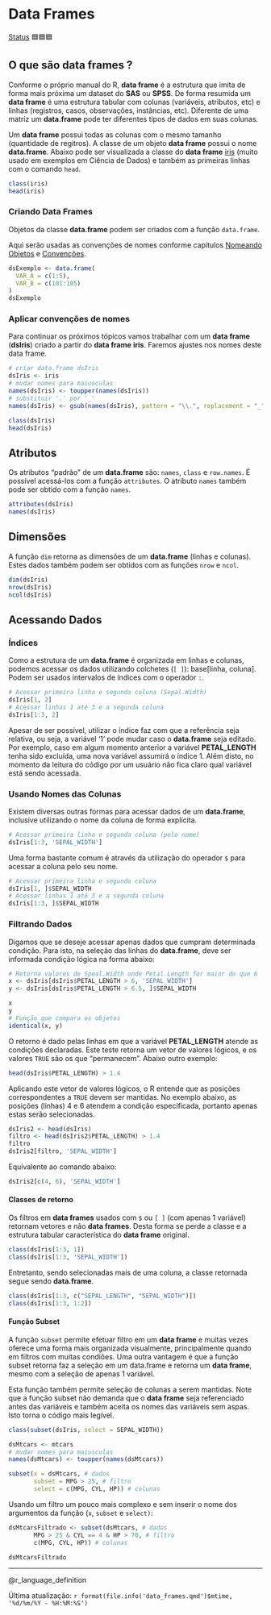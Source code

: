 # Data Frames

[Status](convencoes.html#status-do-material) 🟦🟦🟦

## O que são data frames ?

Conforme o próprio manual do R, **data frame** é a estrutura que imita de forma mais próxima um dataset do **SAS** ou **SPSS**. De forma resumida um **data frame** é uma estrutura tabular com colunas (variáveis, atributos, etc) e linhas (registros, casos, observações, instâncias, etc). Diferente de uma matriz um **data.frame** pode ter diferentes tipos de dados em suas colunas.

Um **data frame** possui todas as colunas com o mesmo tamanho (quantidade de regitros). A classe de um objeto **data frame** possui o nome **data.frame**. Abaixo pode ser visualizada a classe do **data frame** [iris](https://archive.ics.uci.edu/ml/datasets/iris) (muito usado em exemplos em Ciência de Dados) e também as primeiras linhas com o comando `head`.

```r
class(iris)
head(iris)
```

### Criando Data Frames

Objetos da classe **data.frame** podem ser criados com a função `data.frame`.

Aqui serão usadas as convenções de nomes conforme capítulos [Nomeando Objetos](nomes.html) e [Convenções](convencoes.html).

```r
dsExemplo <- data.frame(
  VAR_A = c(1:5),
  VAR_B = c(101:105)
)
dsExemplo
```

### Aplicar convenções de nomes

Para continuar os próximos tópicos vamos trabalhar com um **data frame** (**dsIris**) criado a partir do **data frame** **iris**. Faremos ajustes nos nomes deste data frame.

```r
# criar data.frame dsIris
dsIris <- iris
# mudar nomes para maiusculas
names(dsIris) <- toupper(names(dsIris))
# substituir '.' por '_'
names(dsIris) <- gsub(names(dsIris), pattern = "\\.", replacement = "_")  

class(dsIris)
head(dsIris)

```

## Atributos

Os atributos "padrão" de um **data.frame** são: `names`, `class` e `row.names`. É possível acessá-los com a função `attributes`. O atributo `names` também pode ser obtido com a função `names`.

```r
attributes(dsIris)
names(dsIris)
```

## Dimensões

A função `dim` retorna as dimensões de um **data.frame** (linhas e colunas). Estes dados também podem ser obtidos com as funções `nrow` e `ncol`.

```r
dim(dsIris)
nrow(dsIris)
ncol(dsIris)
```

## Acessando Dados

### Índices

Como a estrutura de um **data.frame** é organizada em linhas e colunas, podemos acessar os dados utilizando colchetes (`[ ]`): base\[linha, coluna\]. Podem ser usados intervalos de índices com o operador `:`.

```r
# Acessar primeira linha e segunda coluna (Sepal.Width)
dsIris[1, 2]
# Acessar linhas 1 até 3 e a segunda coluna
dsIris[1:3, 2]
```

Apesar de ser possível, utilizar o índice faz com que a referência seja relativa, ou seja, a variável '1' pode mudar caso o **data.frame** seja editado. Por exemplo, caso em algum momento anterior a variável **PETAL_LENGTH** tenha sido excluída, uma nova variável assumirá o índice 1. Além disto, no momento da leitura do código por um usuário não fica claro qual variável está sendo acessada.

### Usando Nomes das Colunas

Existem diversas outras formas para acessar dados de um **data.frame**, inclusive utilizando o nome da coluna de forma explícita.

```r
# Acessar primeira linha e segunda coluna (pelo nome)
dsIris[1:3, 'SEPAL_WIDTH']

```

Uma forma bastante comum é através da utilização do operador `$` para acessar a coluna pelo seu nome.

```r
# Acessar primeira linha e segunda coluna
dsIris[1, ]$SEPAL_WIDTH
# Acessar linhas 1 até 3 e a segunda coluna
dsIris[1:3, ]$SEPAL_WIDTH
```

### Filtrando Dados

Digamos que se deseje acessar apenas dados que cumpram determinada condição. Para isto, na seleção das linhas do **data.frame**, deve ser informada condição lógica na forma abaixo:

```r
# Retorna valores de Speal.Width onde Petal.Length for maior do que 6
x <- dsIris[dsIris$PETAL_LENGTH > 6, 'SEPAL_WIDTH']
y <- dsIris[dsIris$PETAL_LENGTH > 6.5, ]$SEPAL_WIDTH

x
y
# Função que compara os objetos
identical(x, y)
```

O retorno é dado pelas linhas em que a variável **PETAL_LENGTH** atende as condições declaradas. Este teste retorna um vetor de valores lógicos, e os valores `TRUE` são os que "permanecem". Abaixo outro exemplo:

```r
head(dsIris$PETAL_LENGTH) > 1.4
```

Aplicando este vetor de valores lógicos, o R entende que as posições correspondentes a `TRUE` devem ser mantidas. No exemplo abaixo, as posições (linhas) 4 e 6 atendem a condição especificada, portanto apenas estas serão selecionadas.

```r
dsIris2 <- head(dsIris)
filtro <- head(dsIris2$PETAL_LENGTH) > 1.4
filtro
dsIris2[filtro, 'SEPAL_WIDTH']
```

Equivalente ao comando abaixo:

```r
dsIris2[c(4, 6), 'SEPAL_WIDTH']
```

#### Classes de retorno

Os filtros em **data frames** usados com `$` ou `[ ]` (com apenas 1 variável) retornam vetores e não **data frames**. Desta forma se perde a classe e a estrutura tabular característica do **data frame** original.

```r
class(dsIris[1:3, 1])
class(dsIris[1:3, 'SEPAL_WIDTH'])
```

Entretanto, sendo selecionadas mais de uma coluna, a classe retornada segue sendo **data.frame**.

```r

class(dsIris[1:3, c("SEPAL_LENGTH", "SEPAL_WIDTH")])
class(dsIris[1:3, 1:2])
```

#### Função Subset

A função `subset` permite efetuar filtro em um **data frame** e muitas vezes oferece uma forma mais organizada visualmente, principalmente quando em filtros com muitas condiões. Uma outra vantagem é que a função subset retorna faz a seleção em um data.frame e retorna um **data frame**, mesmo com a seleção de apenas 1 variável.

Esta função também permite seleção de colunas a serem mantidas. Note que a função subset não demanda que o **data frame** seja referenciado antes das variáveis e também aceita os nomes das variáveis sem aspas. Isto torna o código mais legível.

```r
class(subset(dsIris, select = SEPAL_WIDTH))
```

```r
dsMtcars <- mtcars
# mudar nomes para maiusculas
names(dsMtcars) <- toupper(names(dsMtcars))

subset(x = dsMtcars, # dados
       subset = MPG > 25, # filtro  
       select = c(MPG, CYL, HP)) # colunas
```

Usando um filtro um pouco mais complexo e sem inserir o nome dos argumentos da função (`x`, `subset` e `select)`:

```r
dsMtcarsFiltrado <- subset(dsMtcars, # dados 
       MPG > 25 & CYL == 4 & HP > 70, # filtro  
       c(MPG, CYL, HP)) # colunas

dsMtcarsFiltrado
```

------------------------------------------------------------------------

@r_language_definition

Última atualização: `r format(file.info('data_frames.qmd')$mtime, '%d/%m/%Y - %H:%M:%S')`

